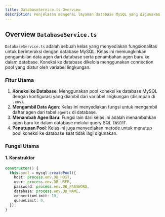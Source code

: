 ```yaml
---
title: DatabaseService.ts Overview
description: Penjelasan mengenai layanan database MySQL yang digunakan untuk mengelola data agen di aplikasi.
---
```


## Overview `DatabaseService.ts`

`DatabaseService.ts` adalah sebuah kelas yang menyediakan fungsionalitas untuk berinteraksi dengan database MySQL. Kelas ini memungkinkan pengambilan data agen dari database serta penambahan agen baru ke dalam database. Koneksi ke database dikelola menggunakan connection pool yang diatur oleh variabel lingkungan.

### Fitur Utama
1. **Koneksi ke Database**: Menggunakan pool koneksi ke database MySQL dengan konfigurasi yang diambil dari variabel lingkungan (disimpan di `.env`).
2. **Mengambil Data Agen**: Kelas ini menyediakan fungsi untuk mengambil daftar agen dari tabel `agents` di database.
3. **Menambah Agen Baru**: Fungsi lain dari kelas ini adalah menambahkan agen baru ke dalam database melalui query SQL `INSERT`.
4. **Penutupan Pool**: Kelas ini juga menyediakan metode untuk menutup pool koneksi ke database saat tidak lagi digunakan.

### Fungsi Utama

#### 1. **Konstruktor**
```typescript
constructor() {
  this.pool = mysql.createPool({
    host: process.env.DB_HOST, 
    user: process.env.DB_USER, 
    password: process.env.DB_PASSWORD, 
    database: process.env.DB_NAME,
    connectionLimit: 10,
    queueLimit: 0,
  });
}
